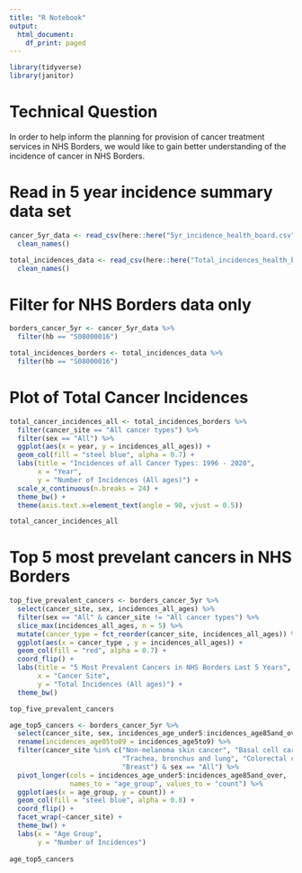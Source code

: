 ```yaml
---
title: "R Notebook"
output:
  html_document:
    df_print: paged
---
```

```r
library(tidyverse)
library(janitor)
```

# Technical Question

In order to help inform the planning for provision of cancer treatment services 
in NHS Borders, we would like to gain better understanding of the incidence of 
cancer in NHS Borders.

# Read in 5 year incidence summary data set

```r
cancer_5yr_data <- read_csv(here::here("5yr_incidence_health_board.csv")) %>% 
  clean_names()

total_incidences_data <- read_csv(here::here("Total_incidences_health_board.csv")) %>% 
  clean_names()
```

# Filter for NHS Borders data only

```r
borders_cancer_5yr <- cancer_5yr_data %>% 
  filter(hb == "S08000016")

total_incidences_borders <- total_incidences_data %>% 
  filter(hb == "S08000016")
```

# Plot of Total Cancer Incidences

```r
total_cancer_incidences_all <- total_incidences_borders %>% 
  filter(cancer_site == "All cancer types") %>% 
  filter(sex == "All") %>% 
  ggplot(aes(x = year, y = incidences_all_ages)) +
  geom_col(fill = "steel blue", alpha = 0.7) +
  labs(title = "Incidences of all Cancer Types: 1996 - 2020",
       x = "Year",
       y = "Number of Incidences (All ages)") +
  scale_x_continuous(n.breaks = 24) +
  theme_bw() +
  theme(axis.text.x=element_text(angle = 90, vjust = 0.5))

total_cancer_incidences_all
```

# Top 5 most prevelant cancers in NHS Borders

```r
top_five_prevalent_cancers <- borders_cancer_5yr %>%
  select(cancer_site, sex, incidences_all_ages) %>% 
  filter(sex == "All" & cancer_site != "All cancer types") %>% 
  slice_max(incidences_all_ages, n = 5) %>% 
  mutate(cancer_type = fct_reorder(cancer_site, incidences_all_ages)) %>% 
  ggplot(aes(x = cancer_type , y = incidences_all_ages)) +
  geom_col(fill = "red", alpha = 0.7) +
  coord_flip() +
  labs(title = "5 Most Prevalent Cancers in NHS Borders Last 5 Years",
       x = "Cancer Site",
       y = "Total Incidences (All ages)") +
  theme_bw()

top_five_prevalent_cancers
```

```r
age_top5_cancers <- borders_cancer_5yr %>%
  select(cancer_site, sex, incidences_age_under5:incidences_age85and_over) %>%
  rename(incidences_age05to09 = incidences_age5to9) %>% 
  filter(cancer_site %in% c("Non-melanoma skin cancer", "Basal cell carcinoma of the skin",
                            "Trachea, bronchus and lung", "Colorectal cancer",
                            "Breast") & sex == "All") %>% 
  pivot_longer(cols = incidences_age_under5:incidences_age85and_over, 
               names_to = "age_group", values_to = "count") %>% 
  ggplot(aes(x = age_group, y = count)) +
  geom_col(fill = "steel blue", alpha = 0.8) +
  coord_flip() +
  facet_wrap(~cancer_site) +
  theme_bw() +
  labs(x = "Age Group",
       y = "Number of Incidences")
  
age_top5_cancers
```

